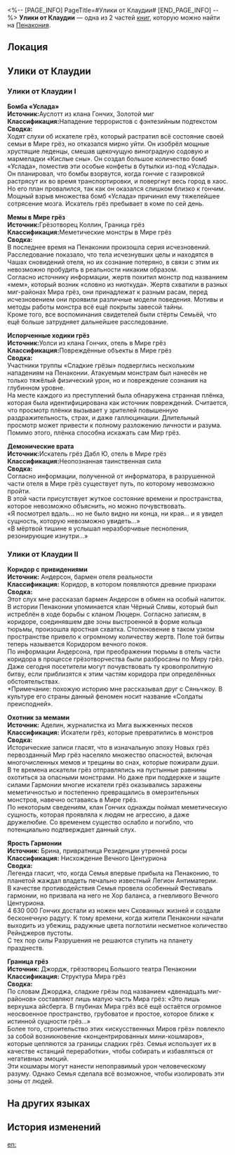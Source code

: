 <%-- [PAGE_INFO]
PageTitle=#Улики от Клаудии#
[END_PAGE_INFO] --%>
{{Дополнить}}
{{Книга Инфобокс
|id           = 336
|Название     = 
|Изображение  = Предмет Книга Пенакония.png
|Мир          = Пенакония
|Томов        = 2
|Автор        = <!--нужно добавить-->
|Описание     = Блокнот Клаудии, где она записывала информацию о странных происшествиях на Пенаконии.
|Том1         = {{tx}}
|Источник1    = {{tx|Отсутствует источник}}
|Том2         = {{tx}}
|Источник2    = {{tx|Отсутствует источник}}
|Персонажи    = 
|Фракции      = 
}}
'''Улики от Клаудии''' — одна из 2 частей [[Книги|книг]], которую можно найти на [[Пенакония]].

==Локация==
{{Отметка карты|<!--название карты-->|<!--id отметки-->}}

==Улики от Клаудии==
===Улики от Клаудии I===
'''Бомба «Услада»'''<br />
'''Источник: '''Ауслотт из клана Гончих, Золотой миг<br />
'''Классификация: '''Нападение террористов с фэнтезийным подтекстом<br />
'''Сводка:'''<br />
Ходят слухи об искателе грёз, который растратил всё состояние своей семьи в Мире грёз, но отказался мирно уйти. Он изобрёл мощные хрустящие леденцы, смешав щекочущую виноградную содовую и мармеладки «Кислые сны». Он создал большое количество бомб «Услада», поместив эти особые конфеты в бутылки из-под «Услады».<br />
Он планировал, что бомбы взорвутся, когда гончие с газировкой растрясут их во время транспортировки, и повергнут весь город в хаос.<br />
Но его план провалился, так как он оказался слишком близко к гончим. Мощный взрыв множества бомб «Услада» причинил ему тяжелейшее сотрясение мозга. Искатель грёз пребывает в коме по сей день.

'''Мемы в Мире грёз'''<br />
'''Источник: '''Грёзотворец Коллин, Граница грёз<br />
'''Классификация: '''Меметические монстры в Мире грёз<br />
'''Сводка:'''<br />
В последнее время на Пенаконии произошла серия исчезновений. Расследование показало, что тела исчезнувших целы и находятся в Чашах сновидений отеля, но их сознание потеряно, в связи с этим их невозможно пробудить в реальности никаким образом.<br />
Согласно источнику информации, жертв похитил монстр под названием «мем», который возник «словно из ниоткуда». Жертв схватили в разных миг-районах Мира грёз, они принадлежат к разным расам, перед исчезновением они проявили различные модели поведения. Мотивы и методы работы монстра всё ещё покрыты завесой тайны.<br />
Кроме того, все воспоминания свидетелей были стёрты Семьёй, что ещё больше затрудняет дальнейшее расследование.

'''Испорченные ходики грёз'''<br />
'''Источник: '''Уолси из клана Гончих, отель в Мире грёз<br />
'''Классификация: '''Повреждённые объекты в Мире грёз<br />
'''Сводка: '''<br />
Участники труппы «Сладкие грёзы» подверглись нескольким нападениям на Пенаконии. Атакуемым монстрам был нанесён не только тяжёлый физический урон, но и повреждение сознания на глубинном уровне.<br />
На месте каждого из преступлений была обнаружена странная плёнка, которая была идентифицирована как источник повреждений. Считается, что просмотр плёнки вызывает у зрителей повышенную раздражительность, страх, и даже галлюцинации. Длительный просмотр может привести к полному разложению личности и разума. Помимо этого, плёнка способна искажать сам Мир грёз.

'''Демонические врата'''<br />
'''Источник: '''Искатель грёз Дабл Ю, отель в Мире грёз<br />
'''Классификация: '''Неопознанная таинственная сила<br />
'''Сводка:'''<br />
Согласно информации, полученной от информатора, в разрушенной части отеля в Мире грёз существует путь, по которому невозможно пройти.<br />
В этой части присутствует жуткое состояние времени и пространства, которое невозможно объяснить, но можно почувствовать.<br />
«Я посмотрел вдаль... но не было видно ни конца, ни края... и я увидел сущность, которую невозможно увидеть...»<br />
«В мёртвой тишине я услышал неразборчивые песнопения, резонирующие изнутри...»

===Улики от Клаудии II===
'''Коридор с привидениями'''<br />
'''Источник:''' Андерсон, бармен отеля реальности<br />
'''Классификация:''' Коридор, в котором появляются древние призраки<br />
'''Сводка:'''<br />
Этот слух мне рассказал бармен Андерсон в обмен на особый напиток.<br />
В истории Пенаконии упоминается клан Чёрный Сливы, который был истреблён в ходе борьбы с кланом Люцерн. Согласно записям, в коридоре, соединявшем две зоны выстроенной в форме кольца тюрьмы, произошла яростная схватка. Столкновение в таком узком пространстве привело к огромному количеству жертв. Поле той битвы теперь называется Коридором вечного покоя.<br />
По информации Андерсона, при преображении тюрьмы в отель части коридора в процессе грёзотворчества были разбросаны по Миру грёз. Даже сегодня посетители могут почувствовать ту кровопролитную битву, если приблизятся к этим частям коридора при определённых обстоятельствах.<br />
*Примечание: похожую историю мне рассказывал друг с Сяньчжоу. В культуре его страны данный феномен носит название «Солдаты преисподней».

'''Охотник за мемами'''<br />
'''Источник:''' Аделин, журналистка из Мига выжженных песков<br />
'''Классификация:''' Искатели грёз, которые превратились в монстров<br />
'''Сводка:'''<br />
Исторические записи гласят, что в изначальную эпоху Новых грёз первозданный Мир грёз населяло множество опасностей, включая многочисленных мемов и трещины во снах, которые пожирали души.<br />
В те времена искатели грёз отправлялись на пустынные равнины охотиться за опасными монстрами. Но даже при поддержке и защите силами Гармонии многие искатели грёз оказывались заражены меметичностью и постепенно превращались в омерзительных монстров, навечно оставаясь в Мире грёз.<br />
По некоторым сведениям, клан Гончих однажды поймал меметическую сущность, которая проявляла к людям не агрессию, а даже дружелюбие. Со временем существо ослабло и погибло, что потенциально подтверждает данный слух.

'''Ярость Гармонии'''<br />
'''Источник:''' Брина, привратница Резиденции утренней росы<br />
'''Классификация:''' Нисхождение Вечного Центуриона<br />
'''Сводка:'''<br />
Легенда гласит, что, когда Семья впервые прибыла на Пенаконию, то планетой жаждал владеть печально известный Легион Антиматерии.<br />
В качестве противодействия Семья провела особенный Фестиваль гармонии, но призвала на него не Хор баланса, а гневливого Вечного Центуриона.<br />
4 630 000 Гончих достали из ножен меч Скованных жизней и создали бесконечную радугу. К тому времени, когда жители Пенаконии начали выходить из убежищ, радужные цвета поглотили несметное количество Рейнджеров пустоты.<br />
С тех пор силы Разрушения не решаются ступить на планету празднеств.

'''Граница грёз'''<br />
'''Источник:''' Джордж, грёзотворец Большого театра Пенаконии<br />
'''Классификация:''' Структура Мира грёз<br />
'''Сводка:'''<br />
По словам Джорджа, сладкие грёзы под названием «двенадцать миг-районов» составляют лишь малую часть Мира грёз: «Это лишь верхушка айсберга. В глубинах Мира грёз всё ещё остаётся огромное неосвоенное пространство, грубоватое и простое, которое ближе к истинной сущности грёз...»<br />
Более того, строительство этих «искусственных Миров грёз» повлекло за собой возникновение «концентрированных мини-кошмаров», которые цепляются за границы сладких грёз. Семья использует их в качестве «станций переработки», чтобы собирать и избавляться от негативных эмоций.<br />
Эти кошмары могут нанести непоправимый урон человеческому разуму. Однако Семья сделала всё возможное, чтобы изолировать эти зоны от людей.

==На других языках==
{{На других языках
|en   = Claudia's Gathered Clues
|zhs  = 克劳迪娅的素材簿
|zht  = 克勞蒂亞的素材簿
|ja   = クラウディアの素材帳
|ko   = 클라우디아의 소재 수첩
|es   = Pistas que reunió Claudia
|fr   = Indices récoltés par Claudia
|ru   = Улики от Клаудии
|th   = บันทึกข้อมูลของ Claudia
|vi   = Tập Tài Liệu Của Claudia
|de   = Claudias gesammelte Hinweise
|id   = Buku Materi Claudia
|pt   = Pistas Reunidas de Claudia
}}

==История изменений==
{{История изменений|3.5}}

[[en:]]